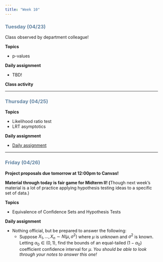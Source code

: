 ```yaml
---
title: "Week 10"
---
```


::: {style="color: #6284a2"}
### Tuesday (04/23)
:::

Class observed by department colleague!

**Topics**

-   p-values

**Daily assignment**

-   TBD!

**Class activity**

------------------------------------------------------------------------

::: {style="color: #6284a2"}
### Thursday (04/25)
:::

**Topics**

-   Likelihood ratio test
-   LRT asymptotics

**Daily assignment**

-   [Daily assignment](daily/DA_19.pdf)

------------------------------------------------------------------------

::: {style="color: #6284a2"}
### Friday (04/26)
:::

**Project proposals due tomorrow at 12:00pm to Canvas!**

**Material through today is fair game for Midterm II! (**Though next week's material is a lot of practice applying hypothesis testing ideas to a specific set of data.)

**Topics**

-   Equivalence of Confidence Sets and Hypothesis Tests

**Daily assignment**

-   Nothing official, but be prepared to answer the following:
    -   Suppose $X_{1},\ldots, X_{n} \sim N(\mu, \sigma^2)$ where $\mu$ is unknown and $\sigma^2$ is known. Letting $\alpha_{0} \in (0,1)$, find the bounds of an equal-tailed $(1-\alpha_{0})$ coefficient confidence interval for $\mu$. *You should be able to look through your notes to answer this one!*
